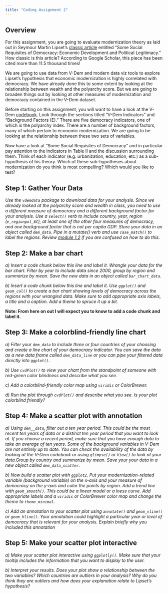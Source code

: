 ```yaml
---
title: "Coding Assignment 2"
---
```


## Overview

For this assignment, you are going to evaluate modernization theory as laid out in Seymour Martin Lipset's [classic article](https://www-jstor-org.proxygw.wrlc.org/stable/1951731?seq=8) entitled "Some Social Requisites of Democracy: Economic Development and Political Legitimacy." How classic is this article? According to Google Scholar, this piece has been cited more than 11.5 thousand times! 

We are going to use data from V-Dem and modern data viz tools to explore Lipset's hypothesis that economic modernization is highly correlated with democracy. We have already done this to some extent by looking at the relationship between wealth and the polyarchy score. But we are going to broaden things out by looking at other measures of modernization and democracy contained in the V-Dem dataset.

Before starting on this assignment, you will want to have a look at the V-Dem [codebook](https://www.v-dem.net/static/website/img/refs/codebookv111.pdf). Look through the sections titled "V-Dem Indicators" and "Background Factors (E)." There are five democracy indicators, one of which is the polyarchy index. There are a number of background factors, many of which pertain to economic modernization. We are going to be looking at the relationship between these two sets of variables.

Now have a look at "Some Social Requisites of Democracy" and in particular pay attention to the indicators in Table II and the discussion surrounding them. Think of each indicator (e.g. urbanization, education, etc.) as a sub-hypothesis of his theory. Which of these sub-hypotheses about modernization do you think is most compelling? Which would you like to test?

## Step 1: Gather Your Data

*Use the `vdemdata` package to download data for your analysis. Since we already looked at the polyarchy score and wealth in class, you need to use a different measure of democracy and a different background factor for your analysis. Use a `select()` verb to include country, year, region (`e_regionpol_6C`), at least one of the other four measures of democracy, and one background factor that is not per capita GDP. Store your data in an object called `dem_data`. Pipe in a mutate() verb and use `case_match()` to label the regions. Review [module 1.2](https://dataviz-gwu.rocks/modules/module-1.2.html) if you are confused on how to do this.*

## Step 2: Make a bar chart

*a) Insert a code chunk below this line and label it. Wrangle your data for the bar chart. Filter by year to include data since 2000, group by region and summarize by mean. Save the new data in an object called `bar_chart_data`.* 

*b) Insert a code chunk below this line and label it. Use `ggplot()` and `geom_col()` to create a bar chart showing levels of democracy across the regions with your wrangled data. Make sure to add appropriate axis labels, a title and a caption. Add a theme to spruce it up a bit.* 


**Note: From here on out I will expect you to know to add a code chunk and label it.**

## Step 3: Make a colorblind-friendly line chart

*a) Filter your `dem_data` to include three or four countries of your choosing and create a line chart of your democracy indicator. You can save the data as a new data frame called `dem_data_line` or you can pipe your filtered data directly into `ggplot()`.*

*b) Use `cvdPlot()` to view your chart from the standpoint of someone with red-green color blindness and describe what you see.*

*c) Add a colorblind-friendly color map using `viridis` or ColorBrewer.*

*d) Run the plot through `cvdPlot()` and describe what you see. Is your plot colorblind friendly?* 

## Step 4: Make a scatter plot with annotation

*a) Using `dem__data`, filter out a ten year period. This could be the most recent ten years of data or a distinct ten year period that you want to look at. If you choose a recent period, make sure that you have enough data to take an average of ten years. Some of the background variables in V-Dem are not entirely up to date. You can check the availability of the data by looking at the V-Dem codebook or using `glimpse()` or `View()` to look at your data.Group by country and summarize by mean. Save your your data in a new object called `dem_data_scatter`.*

*b) Now build a scatter plot with `ggplot2`. Put your modernization-related variable (background variable) on the x-axis and your measure of democracy on the y-axis and color the points by region. Add a trend line with `geom_smooth()`. This could be a linear model or a loess curve. Add appropriate labels and a `viridis` or ColorBrewer color map and change the theme to `theme_minimal`.*

*c) Add an annotation to your scatter plot using `annotate()` and `geom_vline()` or `geom_hline()`. Your annotation could highlight a particular year or level of democracy that is relevant for your analysis. Explain briefly why you included this annotation*

## Step 5: Make your scatter plot interactive 

*a) Make your scatter plot interactive using `ggplotly()`. Make sure that your tooltip includes the information that you want to display to the user.*

*b) Interpret your results. Does your plot show a relationship between the two variables? Which countries are outliers in your analysis? Why do you think they are outliers and how does your explanation relate to Lipset's hypothesis?*  
